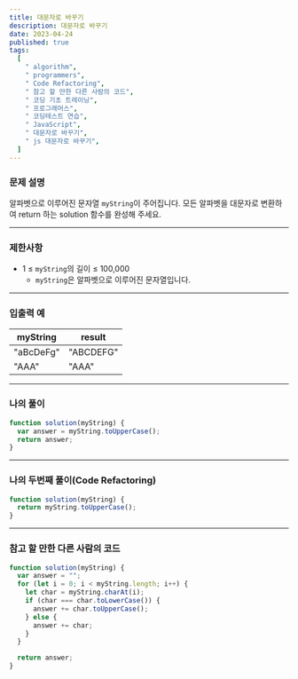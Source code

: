 ```yaml
---
title: 대문자로 바꾸기
description: 대문자로 바꾸기
date: 2023-04-24
published: true
tags:
  [
    " algorithm",
    " programmers",
    " Code Refactoring",
    " 참고 할 만한 다른 사람의 코드",
    " 코딩 기초 트레이닝",
    " 프로그래머스",
    " 코딩테스트 연습",
    " JavaScript",
    " 대문자로 바꾸기",
    " js 대문자로 바꾸기",
  ]
---
```


### 문제 설명

알파벳으로 이루어진 문자열 `myString`이 주어집니다. 모든 알파벳을 대문자로 변환하여 return 하는 solution 함수를 완성해 주세요.

---

### 제한사항

- 1 ≤ `myString`의 길이 ≤ 100,000
  - `myString`은 알파벳으로 이루어진 문자열입니다.

---

### 입출력 예

| myString  | result    |
| --------- | --------- |
| "aBcDeFg" | "ABCDEFG" |
| "AAA"     | "AAA"     |

---

### 나의 풀이

```jsx
function solution(myString) {
  var answer = myString.toUpperCase();
  return answer;
}
```

---

### 나의 두번째 풀이(Code Refactoring)

```jsx
function solution(myString) {
  return myString.toUpperCase();
}
```

---

### 참고 할 만한 다른 사람의 코드

```jsx
function solution(myString) {
  var answer = "";
  for (let i = 0; i < myString.length; i++) {
    let char = myString.charAt(i);
    if (char === char.toLowerCase()) {
      answer += char.toUpperCase();
    } else {
      answer += char;
    }
  }

  return answer;
}
```
